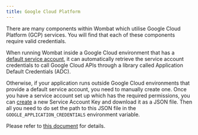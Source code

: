 ```yaml
---
title: Google Cloud Platform
---
```


There are many components within Wombat which utilise Google Cloud Platform (GCP) services. You will find that each of
these components require valid credentials.

When running Wombat inside a Google Cloud environment that has a
[default service account](https://cloud.google.com/iam/docs/service-accounts#default), it can automatically retrieve the
service account credentials to call Google Cloud APIs through a library called Application Default Credentials (ADC).

Otherwise, if your application runs outside Google Cloud environments that provide a default service account, you need
to manually create one. Once you have a service account set up which has the required permissions, you can
[create](https://console.cloud.google.com/apis/credentials/serviceaccountkey) a new Service Account Key and download it
as a JSON file. Then all you need to do set the path to this JSON file in the `GOOGLE_APPLICATION_CREDENTIALS`
environment variable.

Please refer to [this document](https://cloud.google.com/docs/authentication/production) for details.
